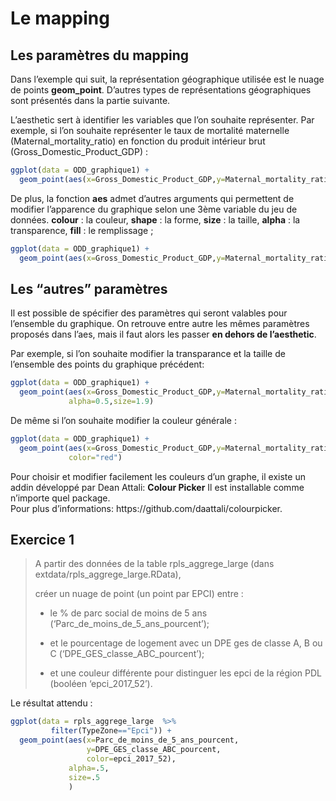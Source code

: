 # Le mapping

## Les paramètres du mapping

Dans l'exemple qui suit, la représentation géographique utilisée est le nuage de points **geom_point**.
D'autres types de représentations géographiques sont présentés dans la partie suivante.

L'aesthetic sert à identifier les variables que l'on souhaite représenter.
Par exemple, si l'on souhaite représenter le taux de mortalité maternelle (Maternal_mortality_ratio) en fonction du produit intérieur brut (Gross_Domestic_Product_GDP) :

```r
ggplot(data = ODD_graphique1) + 
  geom_point(aes(x=Gross_Domestic_Product_GDP,y=Maternal_mortality_ratio))
```

De plus, la fonction **aes** admet d'autres arguments qui permettent de modifier l'apparence du graphique selon une 3ème variable du jeu de données.
**colour** : la couleur,
**shape** : la forme,
**size** : la taille,
**alpha** : la transparence,
**fill** : le remplissage ;

```r
ggplot(data = ODD_graphique1) + 
  geom_point(aes(x=Gross_Domestic_Product_GDP,y=Maternal_mortality_ratio,colour=Continent))
```

## Les "autres" paramètres

Il est possible de spécifier des paramètres qui seront valables pour l'ensemble du graphique. 
On retrouve entre autre les mêmes paramètres proposés dans l'aes, mais il faut alors les passer **en dehors de l'aesthetic**.

Par exemple, si l'on souhaite modifier la transparance et la taille de l'ensemble des points du graphique précédent:

```r
ggplot(data = ODD_graphique1) + 
  geom_point(aes(x=Gross_Domestic_Product_GDP,y=Maternal_mortality_ratio,colour=Continent),
             alpha=0.5,size=1.9)
```

De même si l'on souhaite modifier la couleur générale :

```r
ggplot(data = ODD_graphique1) + 
  geom_point(aes(x=Gross_Domestic_Product_GDP,y=Maternal_mortality_ratio),
             color="red")
```

Pour choisir et modifier facilement les couleurs d'un graphe, il existe un addin développé par Dean Attali: **Colour Picker**
Il est installable comme n'importe quel package.  
Pour plus d'informations: https://github.com/daattali/colourpicker.


## Exercice 1

> A partir des données de la table rpls_aggrege_large (dans extdata/rpls_aggrege_large.RData), 
>
> créer un nuage de point (un point par EPCI) entre :
>
> - le % de parc social de moins de 5 ans ('Parc_de_moins_de_5_ans_pourcent'); 
>
> - et le pourcentage de logement avec un DPE ges de classe A, B ou C ('DPE_GES_classe_ABC_pourcent'); 
>
> - et une couleur différente pour distinguer les epci de la région PDL (booléen 'epci_2017_52').

Le résultat attendu : 

```r
ggplot(data = rpls_aggrege_large  %>% 
         filter(TypeZone=="Epci")) + 
  geom_point(aes(x=Parc_de_moins_de_5_ans_pourcent,
                 y=DPE_GES_classe_ABC_pourcent,
                 color=epci_2017_52),
             alpha=.5,
             size=.5
             )
```
